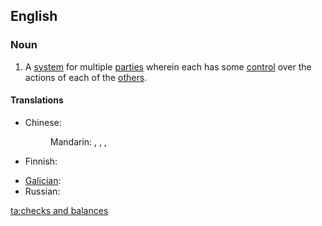 ==English==
{{wikipedia}}

===Noun===
{{en-plural noun|[[check]]s [[and]] [[balance]]s}}

# {{context|idiomatic|politics|lang=en}} A [[system]] for multiple [[party|parties]] wherein each has some [[control]] over the actions of each of the [[other]]s.

====Translations====
{{trans-top|system for multiple parties}}
* Chinese: 
*: Mandarin: {{t|cmn|[[政府]][[機關]][[彼此]][[之間]][[的]][[相互]][[制衡]]|sc=Hani}}, {{t|cmn|[[政府]][[机关]][[彼此]][[之间]][[的]][[相互]][[制衡]]|tr=zhèngfǔ jīguān bǐcǐ zhījiān de xiānghù zhìhéng|sc=Hani}}, {{t|cmn|[[權力]][[制衡]]|sc=Hani}}, {{t|cmn|[[权力]][[制衡]]|tr=quánlì zhìhéng|sc=Hani}}
* Finnish: {{t-needed|fi}}
{{trans-mid}}
* [[Galician]]: {{t|gl|pesos e contrapesos|m-p}}
* Russian: {{t|ru|систе́ма сде́ржек и противове́сов|f|sc=Cyrl}}
{{trans-bottom}}

[[ta:checks and balances]]